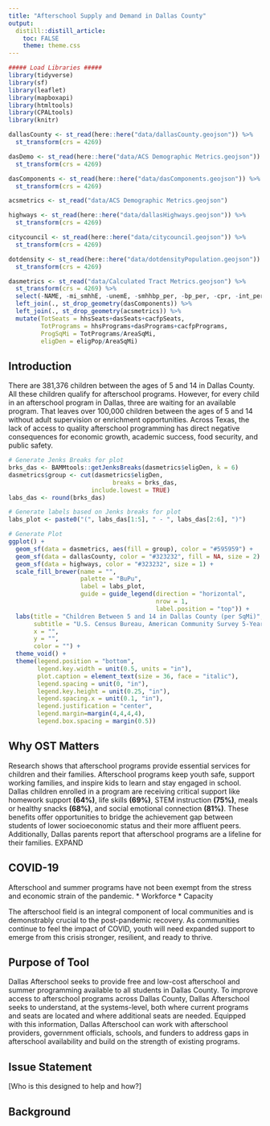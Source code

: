 ```yaml
---
title: "Afterschool Supply and Demand in Dallas County"
output:
  distill::distill_article:
    toc: FALSE
    theme: theme.css
---
```


```r
##### Load Libraries #####
library(tidyverse)
library(sf)
library(leaflet)
library(mapboxapi)
library(htmltools)
library(CPALtools)
library(knitr)

dallasCounty <- st_read(here::here("data/dallasCounty.geojson")) %>%
  st_transform(crs = 4269)

dasDemo <- st_read(here::here("data/ACS Demographic Metrics.geojson")) %>%
  st_transform(crs = 4269)

dasComponents <- st_read(here::here("data/dasComponents.geojson")) %>%
  st_transform(crs = 4269) 

acsmetrics <- st_read("data/ACS Demographic Metrics.geojson")

highways <- st_read(here::here("data/dallasHighways.geojson")) %>%
  st_transform(crs = 4269) 

citycouncil <- st_read(here::here("data/citycouncil.geojson")) %>%
  st_transform(crs = 4269) 

dotdensity <- st_read(here::here("data/dotdensityPopulation.geojson")) %>%
  st_transform(crs = 4269) 

dasmetrics <- st_read("data/Calculated Tract Metrics.geojson") %>%
  st_transform(crs = 4269) %>%
  select(-NAME, -mi_smhhE, -unemE, -smhhbp_per, -bp_per, -cpr, -int_per) %>%
  left_join(., st_drop_geometry(dasComponents)) %>%
  left_join(., st_drop_geometry(acsmetrics)) %>%
  mutate(TotSeats = hhsSeats+dasSeats+cacfpSeats,
         TotPrograms = hhsPrograms+dasPrograms+cacfpPrograms,
         ProgSqMi = TotPrograms/AreaSqMi,
         eligDen = eligPop/AreaSqMi)

```

## Introduction

There are 381,376 children between the ages of 5 and 14 in Dallas County. All these children qualify for afterschool programs. However, for every child in an afterschool program in Dallas, three are waiting for an available program. That leaves over 100,000 children between the ages of 5 and 14 without adult supervision or enrichment opportunities. Across Texas, the lack of access to quality afterschool programming has direct negative consequences for economic growth, academic success, food security, and public safety.

```r
# Generate Jenks Breaks for plot
brks_das <- BAMMtools::getJenksBreaks(dasmetrics$eligDen, k = 6)
dasmetrics$group <- cut(dasmetrics$eligDen,
                             breaks = brks_das,
                       include.lowest = TRUE)
labs_das <- round(brks_das)

# Generate labels based on Jenks breaks for plot
labs_plot <- paste0("(", labs_das[1:5], " - ", labs_das[2:6], ")")

# Generate Plot
ggplot() +
  geom_sf(data = dasmetrics, aes(fill = group), color = "#595959") +
  geom_sf(data = dallasCounty, color = "#323232", fill = NA, size = 2) +
  geom_sf(data = highways, color = "#323232", size = 1) +
  scale_fill_brewer(name = "",
                    palette = "BuPu",
                    label = labs_plot,
                    guide = guide_legend(direction = "horizontal",
                                         nrow = 1,
                                         label.position = "top")) +
  labs(title = "Children Between 5 and 14 in Dallas County (per SqMi)",
       subtitle = "U.S. Census Bureau, American Community Survey 5-Year Estimates 2020",
       x = "",
       y = "",
       color = "") +
  theme_void() +
  theme(legend.position = "bottom",
        legend.key.width = unit(0.5, units = "in"),
        plot.caption = element_text(size = 36, face = "italic"),
        legend.spacing = unit(0, "in"), 
        legend.key.height = unit(0.25, "in"), 
        legend.spacing.x = unit(0.1, "in"), 
        legend.justification = "center",
        legend.margin=margin(4,4,4,4),
        legend.box.spacing = margin(0.5))

```

## Why OST Matters

Research shows that afterschool programs provide essential services for children and their families. Afterschool programs keep youth safe, support working families, and inspire kids to learn and stay engaged in school. Dallas children enrolled in a program are receiving critical support like homework support **(64%)**, life skills **(69%)**, STEM instruction **(75%)**, meals or healthy snacks **(68%)**, and social emotional connection **(81%)**. These benefits offer opportunities to bridge the achievement gap between students of lower socioeconomic status and their more affluent peers. Additionally, Dallas parents report that afterschool programs are a lifeline for their families. EXPAND 

## COVID-19

Afterschool and summer programs have not been exempt from the stress and economic strain of the pandemic. 
* Workforce
* Capacity 

The afterschool field is an integral component of local communities and is demonstrably crucial to the post-pandemic recovery. As communities continue to feel the impact of COVID, youth will need expanded support to emerge from this crisis stronger, resilient, and ready to thrive. 

## Purpose of Tool

Dallas Afterschool seeks to provide free and low-cost afterschool and summer programming available to all students in Dallas County. To improve access to afterschool programs across Dallas County, Dallas Afterschool seeks to understand, at the systems-level, both where current programs and seats are located and where additional seats are needed. Equipped with this information, Dallas Afterschool can work with afterschool providers, government officials, schools, and funders to address gaps in afterschool availability and build on the strength of existing programs. 

## Issue Statement

[Who is this designed to help and how?]

## Background